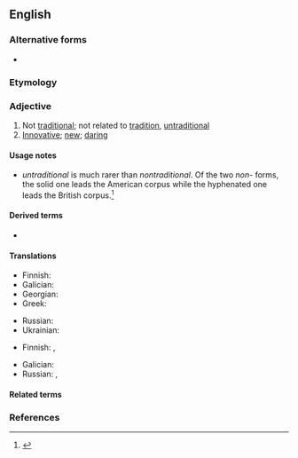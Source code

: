 {{also|non-traditional}}
==English==

===Alternative forms===
* {{l|en|non-traditional}}

===Etymology===
{{prefix|en|non|traditional}}

===Adjective===
{{en-adj|-}}

# Not [[traditional]]; not related to [[tradition]], [[untraditional]]
# [[innovative|Innovative]]; [[new]]; [[daring]]

====Usage notes====
* ''untraditional'' is much rarer than ''nontraditional''. Of the two ''non-'' forms, the solid one leads the American corpus while the hyphenated one leads the British corpus.<ref>{{R:GNV|nontraditional, non-traditional, untraditional}}</ref>

====Derived terms====
* {{l|en|nontraditionally}}

====Translations====
{{trans-top|not traditional}}
* Finnish: {{t|fi|epäperinteinen}}
* Galician: {{t|gl|non tradicional}}
* Georgian: {{t|ka|არატრადიციული}}
* Greek: {{t+|el|αντιπαραδοσιακός}}
{{trans-mid}}
* Russian: {{t+|ru|нетрадицио́нный}}
* Ukrainian: {{t|uk|нетрадиці́йний}}
{{trans-bottom}}

{{trans-top|innovative, new, daring}}
* Finnish: {{t|fi|uudenlainen}}, {{t|fi|epäperinteinen}}
{{trans-mid}}
* Galician: {{t|gl|non tradicional}}
* Russian: {{t+|ru|инновацио́нный}}, {{t+|ru|нетрадицио́нный}}
{{trans-bottom}}

====Related terms====
{{der3|en|tradition|traditional|untraditional|non-traditional|traditionless|traditionally|traditionarily|traditionary|traditionalism|traditionalist|traditionalistic|traditionist|untraditionality|untraditionally|nontraditionalist|nontraditionalistic|nontraditionally}}

===References===
<references/>